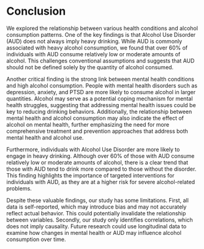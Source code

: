 # Conclusion

We explored the relationship between various health conditions and alcohol consumption patterns. One of the key findings is that Alcohol Use Disorder (AUD) does not always imply heavy drinking. While AUD is commonly associated with heavy alcohol consumption, we found that over 60% of individuals with AUD consume relatively low or moderate amounts of alcohol. This challenges conventional assumptions and suggests that AUD should not be defined solely by the quantity of alcohol consumed.

Another critical finding is the strong link between mental health conditions and high alcohol consumption. People with mental health disorders such as depression, anxiety, and PTSD are more likely to consume alcohol in larger quantities. Alcohol may serve as a potential coping mechanism for mental health struggles, suggesting that addressing mental health issues could be key to reducing drinking behaviors. Additionally, the relationship between mental health and alcohol consumption may also indicate the effect of alcohol on mental health, further emphasizing the need for more comprehensive treatment and prevention approaches that address both mental health and alcohol use.

Furthermore, individuals with Alcohol Use Disorder are more likely to engage in heavy drinking. Although over 60% of those with AUD consume relatively low or moderate amounts of alcohol, there is a clear trend that those with AUD tend to drink more compared to those without the disorder. This finding highlights the importance of targeted interventions for individuals with AUD, as they are at a higher risk for severe alcohol-related problems.

Despite these valuable findings, our study has some limitations. First, all data is self-reported, which may introduce bias and may not accurately reflect actual behavior. This could potentially invalidate the relationship between variables. Secondly, our study only identifies correlations, which does not imply causality. Future research could use longitudinal data to examine how changes in mental health or AUD may influence alcohol consumption over time.
